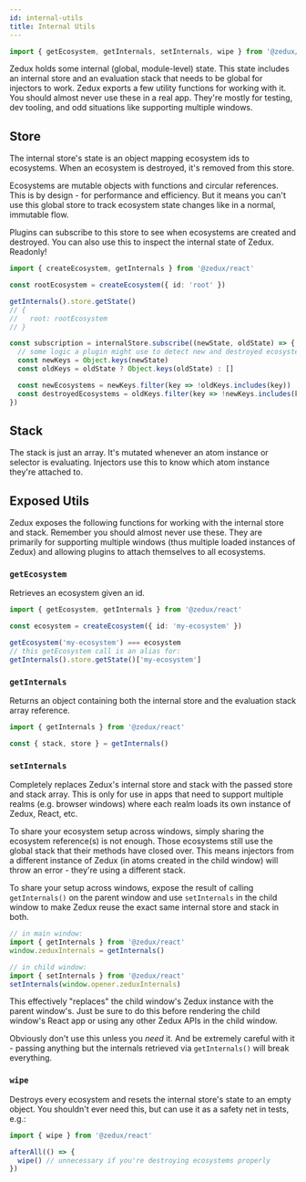 ```yaml
---
id: internal-utils
title: Internal Utils
---
```


```ts
import { getEcosystem, getInternals, setInternals, wipe } from '@zedux/react'
```

Zedux holds some internal (global, module-level) state. This state includes an internal store and an evaluation stack that needs to be global for injectors to work. Zedux exports a few utility functions for working with it. You should almost never use these in a real app. They're mostly for testing, dev tooling, and odd situations like supporting multiple windows.

## Store

The internal store's state is an object mapping ecosystem ids to ecosystems. When an ecosystem is destroyed, it's removed from this store.

Ecosystems are mutable objects with functions and circular references. This is by design - for performance and efficiency. But it means you can't use this global store to track ecosystem state changes like in a normal, immutable flow.

Plugins can subscribe to this store to see when ecosystems are created and destroyed. You can also use this to inspect the internal state of Zedux. Readonly!

```ts
import { createEcosystem, getInternals } from '@zedux/react'

const rootEcosystem = createEcosystem({ id: 'root' })

getInternals().store.getState()
// {
//   root: rootEcosystem
// }

const subscription = internalStore.subscribe((newState, oldState) => {
  // some logic a plugin might use to detect new and destroyed ecosystems:
  const newKeys = Object.keys(newState)
  const oldKeys = oldState ? Object.keys(oldState) : []

  const newEcosystems = newKeys.filter(key => !oldKeys.includes(key))
  const destroyedEcosystems = oldKeys.filter(key => !newKeys.includes(key))
})
```

## Stack

The stack is just an array. It's mutated whenever an atom instance or selector is evaluating. Injectors use this to know which atom instance they're attached to.

## Exposed Utils

Zedux exposes the following functions for working with the internal store and stack. Remember you should almost never use these. They are primarily for supporting multiple windows (thus multiple loaded instances of Zedux) and allowing plugins to attach themselves to all ecosystems.

### `getEcosystem`

Retrieves an ecosystem given an id.

```ts
import { getEcosystem, getInternals } from '@zedux/react'

const ecosystem = createEcosystem({ id: 'my-ecosystem' })

getEcosystem('my-ecosystem') === ecosystem
// this getEcosystem call is an alias for:
getInternals().store.getState()['my-ecosystem']
```

### `getInternals`

Returns an object containing both the internal store and the evaluation stack array reference.

```ts
import { getInternals } from '@zedux/react'

const { stack, store } = getInternals()
```

### `setInternals`

Completely replaces Zedux's internal store and stack with the passed store and stack array. This is only for use in apps that need to support multiple realms (e.g. browser windows) where each realm loads its own instance of Zedux, React, etc.

To share your ecosystem setup across windows, simply sharing the ecosystem reference(s) is not enough. Those ecosystems still use the global stack that their methods have closed over. This means injectors from a different instance of Zedux (in atoms created in the child window) will throw an error - they're using a different stack.

To share your setup across windows, expose the result of calling `getInternals()` on the parent window and use `setInternals` in the child window to make Zedux reuse the exact same internal store and stack in both.

```ts
// in main window:
import { getInternals } from '@zedux/react'
window.zeduxInternals = getInternals()

// in child window:
import { setInternals } from '@zedux/react'
setInternals(window.opener.zeduxInternals)
```

This effectively "replaces" the child window's Zedux instance with the parent window's. Just be sure to do this before rendering the child window's React app or using any other Zedux APIs in the child window.

Obviously don't use this unless you _need_ it. And be extremely careful with it - passing anything but the internals retrieved via `getInternals()` will break everything.

### `wipe`

Destroys every ecosystem and resets the internal store's state to an empty object. You shouldn't ever need this, but can use it as a safety net in tests, e.g.:

```ts
import { wipe } from '@zedux/react'

afterAll(() => {
  wipe() // unnecessary if you're destroying ecosystems properly
})
```
